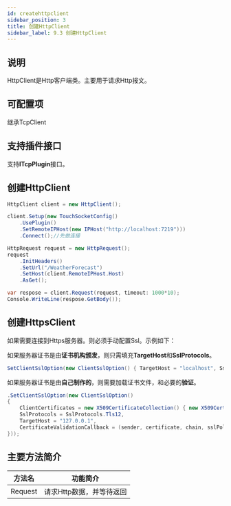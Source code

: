 ```yaml
---
id: createhttpclient
sidebar_position: 3
title: 创建HttpClient
sidebar_label: 9.3 创建HttpClient
---
```


## 说明

HttpClient是Http客户端类。主要用于请求Http报文。


## 可配置项

继承TcpClient

<a name="mMhq1"></a>

## 支持插件接口

支持**ITcpPlugin**接口。

<a name="LAsiE"></a>

## 创建HttpClient

```csharp
HttpClient client = new HttpClient();

client.Setup(new TouchSocketConfig()
    .UsePlugin()
    .SetRemoteIPHost(new IPHost("http://localhost:7219")))
    .Connect();//先做连接

HttpRequest request = new HttpRequest();
request
    .InitHeaders()
    .SetUrl("/WeatherForecast")
    .SetHost(client.RemoteIPHost.Host)
    .AsGet();

var respose = client.Request(request, timeout: 1000*10);
Console.WriteLine(respose.GetBody());
```

<a name="TixmX"></a>

## 创建HttpsClient

如果需要连接到Https服务器。则必须手动配置Ssl。示例如下：

如果服务器证书是由**证书机构颁发**，则只需填充**TargetHost**和**SslProtocols**。

```csharp
SetClientSslOption(new ClientSslOption() { TargetHost = "localhost", SslProtocols = SslProtocols.Tls12 })
```

如果服务器证书是由**自己制作的**，则需要加载证书文件，和必要的**验证**。

```csharp
.SetClientSslOption(new ClientSslOption()
{
    ClientCertificates = new X509CertificateCollection() { new X509Certificate2("RRQMSocket.pfx", "RRQMSocket") },
    SslProtocols = SslProtocols.Tls12,
    TargetHost = "127.0.0.1",
    CertificateValidationCallback = (sender, certificate, chain, sslPolicyErrors) => { return true; }
}));
```

<a name="mhUPx"></a>

## 主要方法简介

| **方法名** | **功能简介** |
| --- | --- |
| Request | 请求Http数据，并等待返回 |

<a name="loqXr"></a>

##
